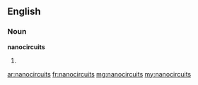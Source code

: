 ==English==

===Noun===
'''nanocircuits'''

# {{plural of|nanocircuit}}

[[ar:nanocircuits]]
[[fr:nanocircuits]]
[[mg:nanocircuits]]
[[my:nanocircuits]]